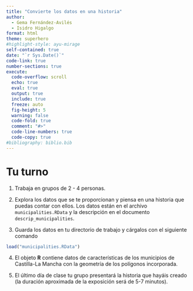 ```yaml
---
title: "Convierte los datos en una historia"
author: 
  - Gema Fernández-Avilés 
  - Isidro Higalgo
format: html
theme: superhero
#highlight-style: ayu-mirage
self-contained: true
date: "`r Sys.Date()`"
code-link: true
number-sections: true
execute:
  code-overflow: scroll
  echo: true
  eval: true
  output: true
  include: true
  freeze: auto
  fig-height: 5
  warning: false
  code-fold: true
  comment: "#>"
  code-line-numbers: true
  code-copy: true
#bibliography: biblio.bib
---
```




# Tu turno
  
1. Trabaja en grupos de 2 - 4 personas.

2. Explora los datos que se te proporcionan y piensa en una historia que puedas contar con ellos. Los datos están en el archivo `municipalities.RData` y la descripción en el documento `descrip_municipalities`. 

3. Guarda los datos en tu directorio de trabajo y cárgalos con el siguiente comando

```r
load("municipalities.RData")
```

4. El objeto **R** contiene datos de características de los municipios de Castilla-La Mancha con la geometría de los polígonos incorporada.


5. El último día de clase tu grupo presentará la historia que hayáis creado (la duración aproximada de la exposición será de 5-7 minutos).